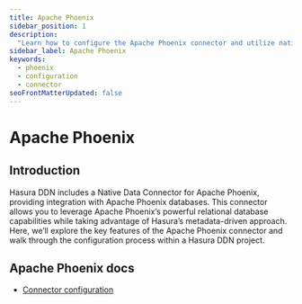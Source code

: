 ```yaml
---
title: Apache Phoenix
sidebar_position: 1
description:
  "Learn how to configure the Apache Phoenix connector and utilize native operations to extend your API's capability."
sidebar_label: Apache Phoenix
keywords:
  - phoenix
  - configuration
  - connector
seoFrontMatterUpdated: false
---
```


# Apache Phoenix

## Introduction

Hasura DDN includes a Native Data Connector for Apache Phoenix, providing integration with Apache Phoenix databases. This connector
allows you to leverage Apache Phoenix’s powerful relational database capabilities while taking advantage of Hasura’s
metadata-driven approach. Here, we’ll explore the key features of the Apache Phoenix connector and walk through the
configuration process within a Hasura DDN project.

## Apache Phoenix docs

- [Connector configuration](/reference/connectors/apache-phoenix/configuration.mdx)
